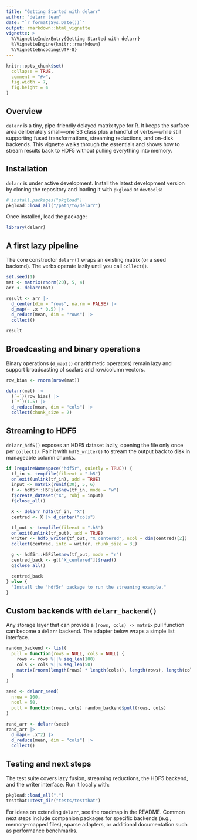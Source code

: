 ```yaml
---
title: "Getting Started with delarr"
author: "delarr team"
date: "`r format(Sys.Date())`"
output: rmarkdown::html_vignette
vignette: >
  %\VignetteIndexEntry{Getting Started with delarr}
  %\VignetteEngine{knitr::rmarkdown}
  %\VignetteEncoding{UTF-8}
---
```


```r
knitr::opts_chunk$set(
  collapse = TRUE,
  comment = "#>",
  fig.width = 7,
  fig.height = 4
)
```

## Overview

`delarr` is a tiny, pipe-friendly delayed matrix type for R. It keeps the
surface area deliberately small—one S3 class plus a handful of verbs—while still
supporting fused transformations, streaming reductions, and on-disk backends.
This vignette walks through the essentials and shows how to stream results back
to HDF5 without pulling everything into memory.

## Installation

`delarr` is under active development. Install the latest development version by
cloning the repository and loading it with `pkgload` or `devtools`:

```r
# install.packages("pkgload")
pkgload::load_all("/path/to/delarr")
```

Once installed, load the package:

```r
library(delarr)
```

## A first lazy pipeline

The core constructor `delarr()` wraps an existing matrix (or a seed backend).
The verbs operate lazily until you call `collect()`.

```r
set.seed(1)
mat <- matrix(rnorm(20), 5, 4)
arr <- delarr(mat)

result <- arr |>
  d_center(dim = "rows", na.rm = FALSE) |>
  d_map(~ .x * 0.5) |>
  d_reduce(mean, dim = "rows") |>
  collect()

result
```

## Broadcasting and binary operations

Binary operations (`d_map2()` or arithmetic operators) remain lazy and support
broadcasting of scalars and row/column vectors.

```r
row_bias <- rnorm(nrow(mat))

delarr(mat) |>
  (`+`)(row_bias) |>
  (`*`)(1.5) |>
  d_reduce(mean, dim = "cols") |>
  collect(chunk_size = 2)
```

## Streaming to HDF5

`delarr_hdf5()` exposes an HDF5 dataset lazily, opening the file only once per
`collect()`. Pair it with `hdf5_writer()` to stream the output back to disk in
manageable column chunks.

```r
if (requireNamespace("hdf5r", quietly = TRUE)) {
  tf_in <- tempfile(fileext = ".h5")
  on.exit(unlink(tf_in), add = TRUE)
  input <- matrix(runif(30), 5, 6)
  f <- hdf5r::H5File$new(tf_in, mode = "w")
  f$create_dataset("X", robj = input)
  f$close_all()

  X <- delarr_hdf5(tf_in, "X")
  centred <- X |> d_center("cols")

  tf_out <- tempfile(fileext = ".h5")
  on.exit(unlink(tf_out), add = TRUE)
  writer <- hdf5_writer(tf_out, "X_centered", ncol = dim(centred)[2])
  collect(centred, into = writer, chunk_size = 3L)

  g <- hdf5r::H5File$new(tf_out, mode = "r")
  centred_back <- g[["X_centered"]]$read()
  g$close_all()

  centred_back
} else {
  "Install the 'hdf5r' package to run the streaming example."
}
```

## Custom backends with `delarr_backend()`

Any storage layer that can provide a `(rows, cols) -> matrix` pull function can
become a `delarr` backend. The adapter below wraps a simple list interface.

```r
random_backend <- list(
  pull = function(rows = NULL, cols = NULL) {
    rows <- rows %||% seq_len(100)
    cols <- cols %||% seq_len(50)
    matrix(rnorm(length(rows) * length(cols)), length(rows), length(cols))
  }
)

seed <- delarr_seed(
  nrow = 100,
  ncol = 50,
  pull = function(rows, cols) random_backend$pull(rows, cols)
)

rand_arr <- delarr(seed)
rand_arr |>
  d_map(~ .x^2) |>
  d_reduce(mean, dim = "cols") |>
  collect()
```

## Testing and next steps

The test suite covers lazy fusion, streaming reductions, the HDF5 backend, and
the writer interface. Run it locally with:

```r
pkgload::load_all(".")
testthat::test_dir("tests/testthat")
```

For ideas on extending `delarr`, see the roadmap in the README. Common next
steps include companion packages for specific backends (e.g., memory-mapped
files), sparse adapters, or additional documentation such as performance
benchmarks.
